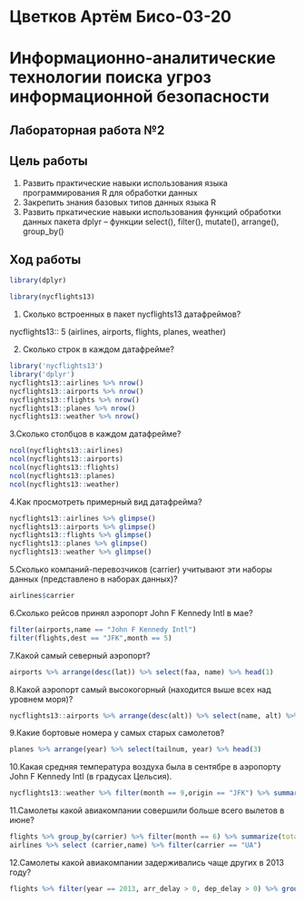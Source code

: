 # Цветков Артём Бисо-03-20

# Информационно-аналитические технологии поиска угроз информационной безопасности

## Лабораторная работа №2

## Цель работы

1.  Развить практические навыки использования языка программирования R для обработки данных
2.  Закрепить знания базовых типов данных языка R
3.  Развить пркатические навыки использования функций обработки данных пакета dplyr -- функции select(), filter(), mutate(), arrange(), group_by()

## Ход работы

```{r}
library(dplyr)
```

```{r}
library(nycflights13)
```

1.  Сколько встроенных в пакет nycflights13 датафреймов?

nycflights13:: 5 (airlines, airports, flights, planes, weather)

2.  Сколько строк в каждом датафрейме?

```{r}
library('nycflights13')
library('dplyr')
nycflights13::airlines %>% nrow()
nycflights13::airports %>% nrow()
nycflights13::flights %>% nrow()
nycflights13::planes %>% nrow()
nycflights13::weather %>% nrow()
```
3.Сколько столбцов в каждом датафрейме?

```{r}
ncol(nycflights13::airlines)
ncol(nycflights13::airports)
ncol(nycflights13::flights)
ncol(nycflights13::planes)
ncol(nycflights13::weather)
```
4.Как просмотреть примерный вид датафрейма?

```{r}
nycflights13::airlines %>% glimpse()
nycflights13::airports %>% glimpse()
nycflights13::flights %>% glimpse()
nycflights13::planes %>% glimpse()
nycflights13::weather %>% glimpse()
```
5.Сколько компаний-перевозчиков (carrier) учитывают эти наборы данных (представлено в наборах данных)?

```{r}
airlines$carrier
```
6.Сколько рейсов принял аэропорт John F Kennedy Intl в мае?

```{r}
filter(airports,name == "John F Kennedy Intl")
filter(flights,dest == "JFK",month == 5)
```

7.Какой самый северный аэропорт?

```{r}
airports %>% arrange(desc(lat)) %>% select(faa, name) %>% head(1)
```
8.Какой аэропорт самый высокогорный (находится выше всех над уровнем моря)?

```{r}
nycflights13::airports %>% arrange(desc(alt)) %>% select(name, alt) %>% top_n(1)
```
9.Какие бортовые номера у самых старых самолетов?

```{r}
planes %>% arrange(year) %>% select(tailnum, year) %>% head(3)
```
10.Какая средняя температура воздуха была в сентябре в аэропорту John F Kennedy Intl (в градусах Цельсия).

```{r}
nycflights13::weather %>% filter(month == 9,origin == "JFK") %>% summarise("temp" = ((temp = mean(temp,0))-32)*5/9)
```
11.Самолеты какой авиакомпании совершили больше всего вылетов в июне?

```{r}
flights %>% group_by(carrier) %>% filter(month == 6) %>% summarize(total = n()) %>% arrange(desc(total))%>% head(1)
airlines %>% select (carrier,name) %>% filter(carrier == "UA")
```
12.Самолеты какой авиакомпании задерживались чаще других в 2013 году?

```{r}
flights %>% filter(year == 2013, arr_delay > 0, dep_delay > 0) %>% group_by(carrier) %>% summarize(total = n()) %>% arrange(desc(total)) %>% head(1)
```


